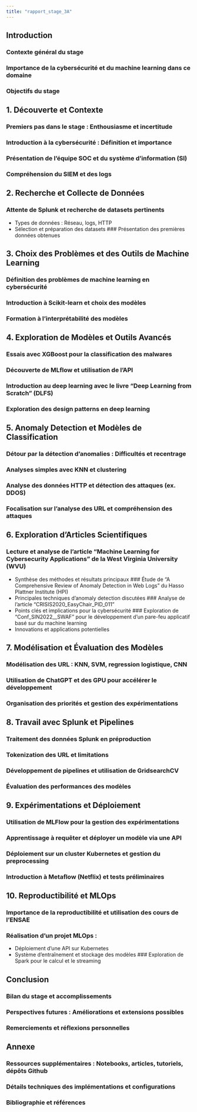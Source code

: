 ```yaml
---
title: "rapport_stage_3A"
---
```


## Introduction
### Contexte général du stage
### Importance de la cybersécurité et du machine learning dans ce domaine
### Objectifs du stage

## 1. Découverte et Contexte
### Premiers pas dans le stage : Enthousiasme et incertitude
### Introduction à la cybersécurité : Définition et importance
### Présentation de l'équipe SOC et du système d'information (SI)
### Compréhension du SIEM et des logs

## 2. Recherche et Collecte de Données
### Attente de Splunk et recherche de datasets pertinents
  - Types de données : Réseau, logs, HTTP
  - Sélection et préparation des datasets
### Présentation des premières données obtenues

## 3. Choix des Problèmes et des Outils de Machine Learning
### Définition des problèmes de machine learning en cybersécurité
### Introduction à Scikit-learn et choix des modèles
### Formation à l'interprétabilité des modèles

## 4. Exploration de Modèles et Outils Avancés
### Essais avec XGBoost pour la classification des malwares
### Découverte de MLflow et utilisation de l'API
### Introduction au deep learning avec le livre "Deep Learning from Scratch" (DLFS)
### Exploration des design patterns en deep learning

## 5. Anomaly Detection et Modèles de Classification
### Détour par la détection d'anomalies : Difficultés et recentrage
### Analyses simples avec KNN et clustering
### Analyse des données HTTP et détection des attaques (ex. DDOS)
### Focalisation sur l'analyse des URL et compréhension des attaques

## 6. Exploration d'Articles Scientifiques
### Lecture et analyse de l'article "Machine Learning for Cybersecurity Applications" de la West Virginia University (WVU)
  - Synthèse des méthodes et résultats principaux
### Étude de "A Comprehensive Review of Anomaly Detection in Web Logs" du Hasso Plattner Institute (HPI)
  - Principales techniques d'anomaly detection discutées
### Analyse de l'article "CRISIS2020_EasyChair_PID_011"
  - Points clés et implications pour la cybersécurité
### Exploration de "Conf_SIN2022__SWAF" pour le développement d'un pare-feu applicatif basé sur du machine learning
  - Innovations et applications potentielles

## 7. Modélisation et Évaluation des Modèles
### Modélisation des URL : KNN, SVM, regression logistique, CNN
### Utilisation de ChatGPT et des GPU pour accélérer le développement
### Organisation des priorités et gestion des expérimentations

## 8. Travail avec Splunk et Pipelines
### Traitement des données Splunk en préproduction
### Tokenization des URL et limitations
### Développement de pipelines et utilisation de GridsearchCV
### Évaluation des performances des modèles

## 9. Expérimentations et Déploiement
### Utilisation de MLFlow pour la gestion des expérimentations
### Apprentissage à requêter et déployer un modèle via une API
### Déploiement sur un cluster Kubernetes et gestion du preprocessing
### Introduction à Metaflow (Netflix) et tests préliminaires

## 10. Reproductibilité et MLOps
### Importance de la reproductibilité et utilisation des cours de l'ENSAE
### Réalisation d'un projet MLOps :
  - Déploiement d’une API sur Kubernetes
  - Système d’entraînement et stockage des modèles
### Exploration de Spark pour le calcul et le streaming

## Conclusion
### Bilan du stage et accomplissements
### Perspectives futures : Améliorations et extensions possibles
### Remerciements et réflexions personnelles

## Annexe
### Ressources supplémentaires : Notebooks, articles, tutoriels, dépôts Github
### Détails techniques des implémentations et configurations
### Bibliographie et références
